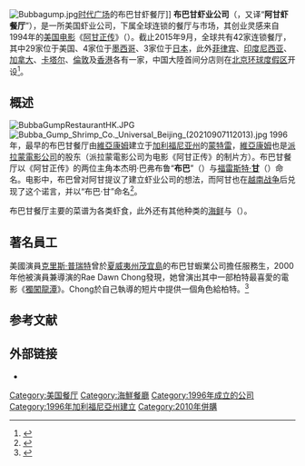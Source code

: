 {{Expand|time=2017-01-23}}
{{NoteTA
|1=zh-tw:肯瓊料理;zh-cn:肯琼烹饪;
}}
{{Infobox company
| name = 布巴甘蝦業公司<br />Bubba Gump Shrimp Company
| logo = [[File:BUBBAGUMP.png|200px]]
| caption = 
| type = [[子公司|子公司]]
| traded_as = 
| fate = 
| predecessor = 
| successor = 
| foundation = <!-- {{Start date|YYYY|MM|DD}} -->
| founded = [[Monterey,_California|Monterey, California]] (1996)
| defunct = <!-- {{End date|YYYY|MM|DD}} -->
| location_city = 
| location_country = 
| location = [[德克薩斯州|德克薩斯州]][[侯斯頓|侯斯頓]]
| locations = 42間餐廳
| area_served = {{plainlist|
* [[美國|美國]]
* [[墨西哥|墨西哥]]
* [[加拿大|加拿大]]
* [[倫敦|倫敦]]
* [[香港|香港]]
* [[印度尼西亞|印度尼西亞]]
* [[日本|日本]]
* [[菲律賓|菲律賓]]
* [[卡塔爾|卡塔爾]]
}}
| key_people = 
| industry = {{link-en|海鮮餐廳|Seafood restaurant}}
| products = 
| services = 
| revenue = 
| operating_income = 
| net_income = 
| aum = <!-- Only used with financial services companies -->
| assets = 
| equity = 
| owner = {{link-en|Landry's, Inc.|Landry's, Inc.|Landry餐廳}}
| num_employees = 
| parent = 
| divisions = 
| subsid = 
| homepage = {{URL|www.bubbagump.com}}
| footnotes = 
| intl = 
}}
[[File:Bubbagump.jpg|thumb]][[時報廣場|时代广场]]的布巴甘虾餐厅]]
'''布巴甘虾业公司'''（{{lang-en|Bubba Gump Shrimp Company}}，又译“'''阿甘虾餐厅'''”），是一所美国虾业公司，下属全球连锁的餐厅与市场，其创业灵感来自1994年的[[美国电影|美国电影]]《[[阿甘正传|阿甘正传]]》（{{lang|en|Forrest Gump}}）。截止2015年9月，全球共有42家连锁餐厅，其中29家位于美国、4家位于[[墨西哥|墨西哥]]、3家位于[[日本|日本]]，此外[[菲律宾|菲律宾]]、[[印度尼西亚|印度尼西亚]]、[[加拿大|加拿大]]、[[卡塔尔|卡塔尔]]、[[倫敦|倫敦]]及[[香港|香港]]各有一家，中国大陸首间分店则在[[北京环球度假区|北京环球度假区]]{{link-en|环球城市大道|Universal CityWalk|城市大道}}开设<ref>{{cite news|url=https://www.bdcn-media.com/a/7442.html|title=北京环球城市大道完整店铺名单揭晓|work=[[首都建设报|首都建设报]]|date=2021-04-30|accessdate=2021-07-15|archive-date=2021-07-15|archive-url=https://web.archive.org/web/20210715013657/https://www.bdcn-media.com/a/7442.html|dead-url=no}}</ref>。

== 概述 ==
[[File:BubbaGumpRestaurantHK.JPG|thumb]]
[[File:Bubba_Gump_Shrimp_Co._Universal_Beijing_(20210907112013).jpg|thumb]]
1996年，最早的布巴甘餐厅由[[維亞康姆|維亞康姆]]建立于[[加利福尼亚州|加利福尼亚州]]的[[蒙特雷_(加利福尼亚州)|蒙特雷]]，[[維亞康姆|維亞康姆]]也是[[派拉蒙電影公司|派拉蒙電影公司]]的股东（派拉蒙電影公司为电影《阿甘正传》的制片方）。布巴甘餐厅以《阿甘正传》的两位主角本杰明·巴弗布鲁“'''布巴'''”（{{lang|en|Benjamin Buford "Bubba"}}）与[[阿甘_(電影角色)|福雷斯特·'''甘''']]（{{lang|en|Forrest Gump}}）命名。电影中，布巴曾对阿甘提议了建立虾业公司的想法，而阿甘也在[[越南战争|越南战争]]后兑现了这个诺言，并以“布巴·甘”命名<ref>{{Cite web |url=http://nymag.com/listings/restaurant/bubba-gump-shrimp-co/ |title=NY Magazine: Bubba Gump Shrimp Co. |access-date=2010-10-02 |archive-date=2018-11-14 |archive-url=https://web.archive.org/web/20181114203356/http://nymag.com/listings/restaurant/bubba-gump-shrimp-co/ |dead-url=no }}</ref>。

布巴甘餐厅主要的菜谱为各类虾食，此外还有其他种类的[[海鲜|海鲜]]与{{link-en|肯瓊料理|Cajun cuisine|肯琼烹饪}}（{{lang|en|Cajun cuisine}}）。

== 著名員工 ==
美國演員[[克里斯·普瑞特|克里斯·普瑞特]]曾於[[夏威夷州|夏威夷州]][[茂宜島|茂宜島]]的布巴甘蝦業公司擔任服務生，2000年他被演員兼導演的Rae Dawn Chong發現，她曾演出其中一部柏特最喜愛的電影《[[獨闖龍潭|獨闖龍潭]]》。Chong於自己執導的短片中提供一個角色給柏特。<ref>{{Cite web |url = http://www.independent.co.uk/arts-entertainment/films/features/chris-pratt-from-parks-and-recreation-to-guardians-of-the-galaxy-9636202.html |title = Chris Pratt: From Parks and Recreation to Guardians of the Galaxy |author = Kaleem Aftab |date = 2014-07-30 |publisher = Independent |language = en |access-date = 2016-06-02 |archive-date = 2020-09-14 |archive-url = https://web.archive.org/web/20200914113719/http://www.independent.co.uk/arts-entertainment/films/features/chris-pratt-from-parks-and-recreation-to-guardians-of-the-galaxy-9636202.html |dead-url = no }}</ref>

==参考文献==
{{reflist}}

== 外部链接 ==
* {{Official|http://www.bubbagump.com/}}

{{阿甘正傳}}
{{Viacom}}

[[Category:美国餐厅|Category:美国餐厅]]
[[Category:海鮮餐廳|Category:海鮮餐廳]]
[[Category:1996年成立的公司|Category:1996年成立的公司]]
[[Category:1996年加利福尼亞州建立|Category:1996年加利福尼亞州建立]]
[[Category:2010年併購|Category:2010年併購]]